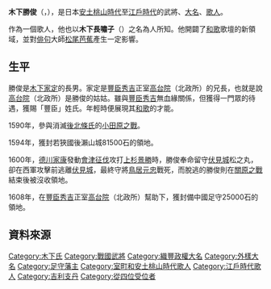 {{Expand Japanese |time=2020-10-06T11:34:27+00:00}}
{{Infobox officeholder 
| name= 木下勝俊
| image= Kinosita_Choushushi.jpg
| caption=木下長嘯子像（模写）

| order=[[足守藩|足守藩]]藩主
| term_start=1608年
| term_end=1609年
| alongside={{link-ja|木下利房|木下利房}}
| predecessor= [[木下家定|木下家定]]
| successor= [[淺野長晟|淺野長晟]]

| birth_date=1569年<br>（[[永禄|永禄]]12年）
| birth_place= 日本[[尾張國|尾張國]]
| death_date={{death date and age|1649|7|24|1569}}<br>（[[慶安|慶安]]2年6月15日）
| death_place= 
| module  = {{日本武士|child=yes
| 時代 = [[安土桃山時代|安土桃山時代]] - [[江戶時代|江戶時代]]前期
| 改名 = 大藏（幼名）、勝俊
| 別名 = 若狭少将（通称）、長嘯、長嘯子、舉白、天哉、夢翁、西山樵夫、西山樵翁（俳号）
| 諡号 = 
| 神号 = 
| 戒名 = 大成院殿前四品羽林天哉長嘯居士
| 霊名 = 保祿（{{lang|ja|ペテロ}}）
| 墓所 = [[京都府|京都府]][[京都市|京都市]][[東山区|東山区]]の[[高台寺|高台寺]]
| 官位 = [[從五位|從五位下]][[侍從|侍從]]、[[從四位|從四位下]][[式部省|式部大夫]]、[[參議|參議]]、[[近衛府|左近衛權少将]]
| 幕府 = 
| 主君 = [[豐臣秀吉|豐臣秀吉]]
| 藩   = [[備中國|備中]][[足守藩|足守藩]]主
| 氏族 = [[木下氏|木下氏]]（杉原氏）、[[羽柴氏|羽柴氏]]（[[豐臣氏|豐臣氏]]）、木下氏
| 父 = [[木下家定|木下家定]]
| 母 = 某氏<ref name="mm">《寬政重修諸家譜》、《尾張群書系圖部集》記載為「家女」。《木下家譜》作「家女」，暗示身分很低。</ref>
| 弟 = [[木下利房|利房]]、'''[[木下延俊|延俊]]'''、[[木下俊定|俊定]]、[[小早川秀秋|小早川秀秋]]、[[木下俊忠|俊忠]]、[[木下秀規|秀規]]、[[周南紹叔|周南紹叔]]
| 正室   = '''うめ（[[森可成|森可成]]之女）'''
| 側室 = 多人
| 女   = 天祥院、智光院、[[阿野公業|阿野公業]]室<ref name="an">公家[[阿野實藤|阿野實藤]]生母。</ref>
| 子   = 春光院万花紹三、[[木下勝信|勝信]]
| 特記事項 = 
 }}
}}
'''木下勝俊'''（{{jpn|j=木下 勝俊|hg=きのした かつとし|rm=Kinoshita Katsutoshi}}，{{bd|1569年||1649年|7月24日|}}），是日本[[安土桃山時代|安土桃山時代]]至[[江戶時代|江戶時代]]的武將、[[大名_(稱謂)|大名]]、[[歌人|歌人]]。

作為一個歌人，他也以'''木下長嘯子'''（{{jpn|j=木下 長嘯子|hg=きのした ちょうしょうし|rm=Kinoshita Chōshōshi}}）之名為人所知。他開闢了[[和歌|和歌]]歌壇的新領域，並對[[俳句|俳句]]大師[[松尾芭蕉|松尾芭蕉]]產生一定影響。

== 生平 ==
勝俊是[[木下家定|木下家定]]的長男。家定是[[豐臣秀吉|豐臣秀吉]]正室[[高台院|高台院]]（北政所）的兄長，也就是說[[高台院|高台院]]（北政所）是勝俊的姑姑。雖與[[豐臣秀吉|豐臣秀吉]]無血緣關係，但獲得一門眾的待遇，獲賜「豐臣」姓氏。年輕時便展現其[[和歌|和歌]]的才能。

1590年，參與消滅[[後北條氏|後北條氏]]的[[小田原之戰|小田原之戰]]。

1594年，獲封若狹國後瀨山城81500石的領地。

1600年，[[德川家康|德川家康]]發動[[會津征伐|會津征伐]]攻打[[上杉景勝|上杉景勝]]時，勝俊奉命留守[[伏見城|伏見城]]松之丸，卻在西軍攻擊前逃離[[伏見城|伏見城]]，最終守將[[鳥居元忠|鳥居元忠]]戰死，而脫逃的勝俊則在[[關原之戰|關原之戰]]結束後被沒收領地。

1608年，在[[豐臣秀吉|豐臣秀吉]]正室[[高台院|高台院]]（北政所）幫助下，獲封備中國足守25000石的領地。

== 資料來源 ==
{{reflist}}

{{足守藩主|木下家|2代|1608年 - 1609年}}
{{Normdaten}}

{{DEFAULTSORT:Kinoshita, Katsutoshi}}
[[Category:木下氏|Category:木下氏]]
[[Category:戰國武將|Category:戰國武將]]
[[Category:織豐政權大名|Category:織豐政權大名]]
[[Category:外樣大名|Category:外樣大名]]
[[Category:足守藩主|Category:足守藩主]]
[[Category:室町和安土桃山時代歌人|Category:室町和安土桃山時代歌人]]
[[Category:江戶時代歌人|Category:江戶時代歌人]]
[[Category:吉利支丹|Category:吉利支丹]]
[[Category:從四位受位者|Category:從四位受位者]]
